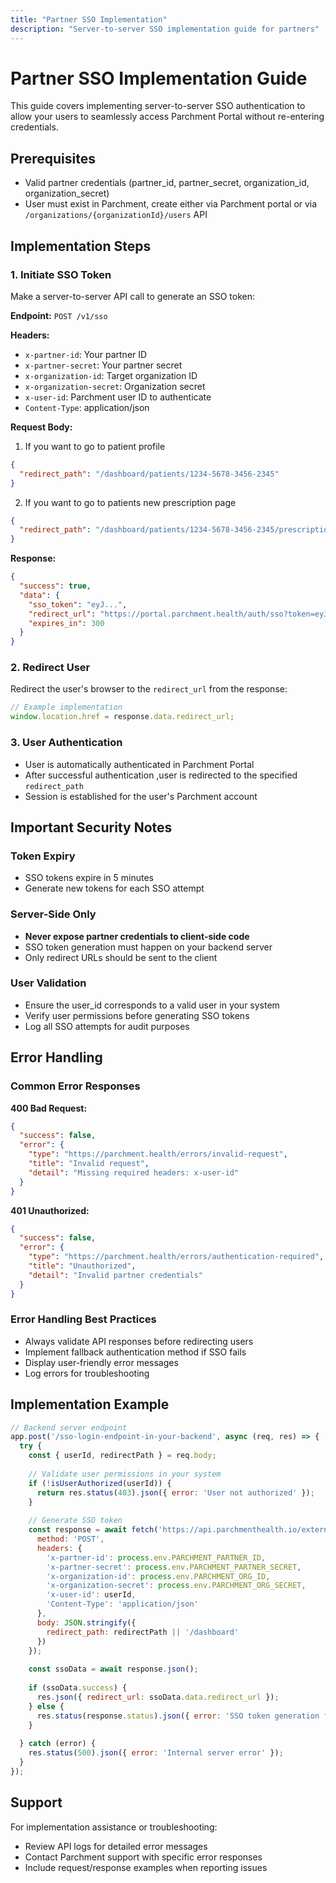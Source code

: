```yaml
---
title: "Partner SSO Implementation"
description: "Server-to-server SSO implementation guide for partners"
---
```


# Partner SSO Implementation Guide

This guide covers implementing server-to-server SSO authentication to allow your users to seamlessly access Parchment Portal without re-entering credentials.

## Prerequisites

- Valid partner credentials (partner_id, partner_secret, organization_id, organization_secret)
- User must exist in Parchment, create either via Parchment portal or via `/organizations/{organizationId}/users` API

## Implementation Steps

### 1. Initiate SSO Token

Make a server-to-server API call to generate an SSO token:

**Endpoint:** `POST /v1/sso`

**Headers:**
- `x-partner-id`: Your partner ID
- `x-partner-secret`: Your partner secret
- `x-organization-id`: Target organization ID
- `x-organization-secret`: Organization secret
- `x-user-id`: Parchment user ID to authenticate
- `Content-Type`: application/json

**Request Body:**

1. If you want to go to patient profile

```json
{
  "redirect_path": "/dashboard/patients/1234-5678-3456-2345"
}
```

2. If you want to go to patients new prescription page

```json
{
  "redirect_path": "/dashboard/patients/1234-5678-3456-2345/prescriptions"
}
```

**Response:**
```json
{
  "success": true,
  "data": {
    "sso_token": "eyJ...",
    "redirect_url": "https://portal.parchment.health/auth/sso?token=eyJ...&redirect=%2Fdashboard%2Fpatients%2F...",
    "expires_in": 300
  }
}
```

### 2. Redirect User

Redirect the user's browser to the `redirect_url` from the response:

```javascript
// Example implementation
window.location.href = response.data.redirect_url;
```

### 3. User Authentication

- User is automatically authenticated in Parchment Portal
- After successful authentication ,user is redirected to the specified `redirect_path`
- Session is established for the user's Parchment account

## Important Security Notes

### Token Expiry
- SSO tokens expire in 5 minutes
- Generate new tokens for each SSO attempt

### Server-Side Only
- **Never expose partner credentials to client-side code**
- SSO token generation must happen on your backend server
- Only redirect URLs should be sent to the client

### User Validation
- Ensure the user_id corresponds to a valid user in your system
- Verify user permissions before generating SSO tokens
- Log all SSO attempts for audit purposes

## Error Handling

### Common Error Responses

**400 Bad Request:**
```json
{
  "success": false,
  "error": {
    "type": "https://parchment.health/errors/invalid-request",
    "title": "Invalid request",
    "detail": "Missing required headers: x-user-id"
  }
}
```

**401 Unauthorized:**
```json
{
  "success": false,
  "error": {
    "type": "https://parchment.health/errors/authentication-required",
    "title": "Unauthorized",
    "detail": "Invalid partner credentials"
  }
}
```

### Error Handling Best Practices

- Always validate API responses before redirecting users
- Implement fallback authentication method if SSO fails
- Display user-friendly error messages
- Log errors for troubleshooting

## Implementation Example

```javascript
// Backend server endpoint
app.post('/sso-login-endpoint-in-your-backend', async (req, res) => {
  try {
    const { userId, redirectPath } = req.body;
    
    // Validate user permissions in your system
    if (!isUserAuthorized(userId)) {
      return res.status(403).json({ error: 'User not authorized' });
    }
    
    // Generate SSO token
    const response = await fetch('https://api.parchmenthealth.io/external/v1/sso', {
      method: 'POST',
      headers: {
        'x-partner-id': process.env.PARCHMENT_PARTNER_ID,
        'x-partner-secret': process.env.PARCHMENT_PARTNER_SECRET,
        'x-organization-id': process.env.PARCHMENT_ORG_ID,
        'x-organization-secret': process.env.PARCHMENT_ORG_SECRET,
        'x-user-id': userId,
        'Content-Type': 'application/json'
      },
      body: JSON.stringify({
        redirect_path: redirectPath || '/dashboard'
      })
    });
    
    const ssoData = await response.json();
    
    if (ssoData.success) {
      res.json({ redirect_url: ssoData.data.redirect_url });
    } else {
      res.status(response.status).json({ error: 'SSO token generation failed' });
    }
    
  } catch (error) {
    res.status(500).json({ error: 'Internal server error' });
  }
});
```

## Support

For implementation assistance or troubleshooting:
- Review API logs for detailed error messages
- Contact Parchment support with specific error responses
- Include request/response examples when reporting issues
